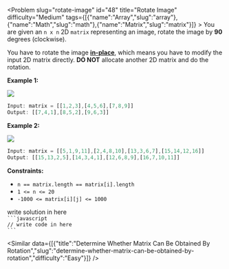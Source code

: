 
<Problem slug="rotate-image" id="48" title="Rotate Image" difficulty="Medium" tags={[{"name":"Array","slug":"array"},{"name":"Math","slug":"math"},{"name":"Matrix","slug":"matrix"}]} >
    You are given an `n x n` 2D `matrix` representing an image, rotate the image by **90** degrees (clockwise).

You have to rotate the image [**in-place**](https://en.wikipedia.org/wiki/In-place_algorithm), which means you have to modify the input 2D matrix directly. **DO NOT** allocate another 2D matrix and do the rotation.

**Example 1:**

![](https://assets.leetcode.com/uploads/2020/08/28/mat1.jpg)
```javascript 
Input: matrix = [[1,2,3],[4,5,6],[7,8,9]]
Output: [[7,4,1],[8,5,2],[9,6,3]]
```

**Example 2:**

![](https://assets.leetcode.com/uploads/2020/08/28/mat2.jpg)
```javascript 
Input: matrix = [[5,1,9,11],[2,4,8,10],[13,3,6,7],[15,14,12,16]]
Output: [[15,13,2,5],[14,3,4,1],[12,6,8,9],[16,7,10,11]]
```

**Constraints:**

*   `n == matrix.length == matrix[i].length`
*   `1 <= n <= 20`
*   `-1000 <= matrix[i][j] <= 1000`
</Problem >

<Solution>
write solution in here
</Solution>

<Code>
```javascript
// write code in here
```
</Code>

<Similar data={[{"title":"Determine Whether Matrix Can Be Obtained By Rotation","slug":"determine-whether-matrix-can-be-obtained-by-rotation","difficulty":"Easy"}]} />
